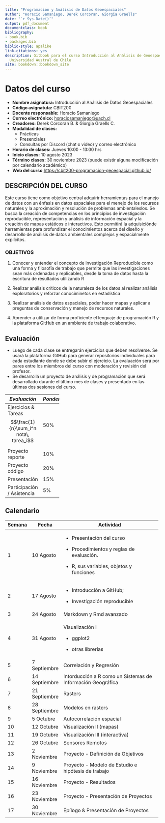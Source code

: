 ```yaml
---
title: "Programación y Análisis de Datos Geoespaciales"
author: "Horacio Samaniego, Derek Corcoran, Giorgia Graells"
date: "`r Sys.Date()`"
output: pdf_document
documentclass: book
bibliography:
- book.bib
- packages.bib
biblio-style: apalike
link-citations: yes
description: Gitbook para el curso Introducción al Análisis de Geoespaciales (CBIT200),
  Universidad Austral de Chile
site: bookdown::bookdown_site
---
```


# Datos del curso

-   **Nombre asignatura:** Introducción al Análisis de Datos Geoespaciales
-   **Código asignatuta:** CBIT200
-   **Docente responsable:** Horacio Samaniego
-   **Correo electrónico:** [horaciosamaniego\@uach.cl](mailto:horaciosamaniego@uach.cl){.email}
-   **Creadores:** Derek Corcoran B. & Giorgia Graells C.
-   **Modalidad de clases:**
    -   Prácticas
    -   Presenciales
    -   Consultas por Discord (chat o video) y correo electrónico
-   **Horario de clases:** Jueves 10:00 - 13:00 hrs
-   **Inicio clases:** 10 agosto 2023
-   **Término clases:** 30 noviembre 2023 (puede existir alguna modificación por calendario académico)
-   **Web del curso** [https://cbit200-programacion-geoespacial.github.io/](https://cbit200-programacion-geoespacial.github.io/)

## DESCRIPCIÓN DEL CURSO

Este curso tiene como objetivo central adquirir herramientas para el manejo de datos con un énfasis en datos espaciales para el menejo de los recursos naturales y la aproximación y resolución de problemas ambientaleslos. Se busca la creación de competencias en los principios de investigación reproducible, representación y análisis de información espacial y la creación de mapas estáticos e interactivos. Esto permitirá la adquisiciónde herramientas para profundizar el conocimientos acerca del diseño y desarrollo de análisis de datos ambientales complejos y espacialmente explícitos.

### OBJETIVOS

1.  Conocer y entender el concepto de Investigación Reproducible como una forma y filosofía de trabajo que permite que las investigaciones sean más ordenadas y replicables, desde la toma de datos hasta la escritura de resultados utilizando R

2.  Realizar análisis críticos de la naturaleza de los datos al realizar análisis exploratorios y reforzar conociminetos en estadística

3.  Realizar análisis de datos espaciales, poder hacer mapas y aplicar a preguntas de conservación y manejo de recursos naturales.

4.  Aprender a utilizar de forma proficiente el lenguaje de programación R y la plataforma GitHub en un ambiente de trabajo colaborativo.

## Evaluación

-   Luego de cada clase se entregarán ejercicios que deben resolverse. Se usará la plataforma GitHub para generar repositorios individuales para cada estudiante donde se debe subir el ejercicio. La evaluación será por pares entre los miembros del curso con moderación y revisión del profesor.
-   Se desarrollá un proyecto de análisis y de programación que será desarrollado durante el último mes de clases y presentado en las últimas dos sesiones del curso.

```{=html}
<style type="text/css">
  .calificaciones {width: 35%; left: 50%}
</style>
```
::: calificaciones
| *Evaluación*               | *Ponderación* |
|----------------------------|---------------|
| Ejercicios \& Tareas  $$\frac{1}{n}\sum_i^n nota\, tarea_i$$       | 50%           |
| Proyecto reporte           | 10%           |
| Proyecto código            | 20%           |
| Presentación               | 15%           |
| Participación / Asistencia | 5%            |
:::

## Calendario

+------------+---------------+-------------------------------------------------------------+
| Semana     | Fecha         | Actividad                                                   |
+============+===============+=============================================================+
| 1          | 10 Agosto     | -   Presentación del curso                                  |
|            |               |                                                             |
|            |               | -   Procedimientos y reglas de evaluación.                  |
|            |               |                                                             |
|            |               | -   R, sus variables, objetos y funciones                   |
+------------+---------------+-------------------------------------------------------------+
| 2          | 17 Agosto     | -   Introducción a GitHub;                                  |
|            |               |                                                             |
|            |               | -   Investigación reproducible                              |
+------------+---------------+-------------------------------------------------------------+
| 3          | 24 Agosto     | Markdown y Rmd avanzado                                     |
+------------+---------------+-------------------------------------------------------------+
| 4          | 31 Agosto     | Visualización I                                             |
|            |               |                                                             |
|            |               | -   ggplot2                                                 |
|            |               |                                                             |
|            |               | -   otras librerías                                         |
+------------+---------------+-------------------------------------------------------------+
| 5          | 7 Septiembre  | Correlación y Regresión                                     |
+------------+---------------+-------------------------------------------------------------+
| 6          | 14 Septiembre | Intorducción a R como un Sistemas de Información Geográfica |
+------------+---------------+-------------------------------------------------------------+
| 7          | 21 Septiembre | Rasters                                                     |
+------------+---------------+-------------------------------------------------------------+
| 8          | 28 Septiembre | Modelos en rasters                                          |
+------------+---------------+-------------------------------------------------------------+
| 9          | 5 Octubre     | Autocorrelación espacial                                    |
+------------+---------------+-------------------------------------------------------------+
| 10         | 12 Octubre    | Visualización II (mapas)                                    |
+------------+---------------+-------------------------------------------------------------+
| 11         | 19 Octubre    | Visualización III (interactiva)                             |
+------------+---------------+-------------------------------------------------------------+
| 12         | 26 Octubre    | Sensores Remotos                                            |
+------------+---------------+-------------------------------------------------------------+
| 13         | 2 Noviembre   | Proyecto - Definición de Objetivos                          |
+------------+---------------+-------------------------------------------------------------+
| 14         | 9 Noviembre   | Proyecto - Modelo de Estudio e hipótesis de trabajo         |
+------------+---------------+-------------------------------------------------------------+
| 15         | 16 Noviembre  | Proyecto - Resultados                                       |
+------------+---------------+-------------------------------------------------------------+
| 16         | 23 Noviembre  | Proyecto - Presentación de Proyectos                        |
+------------+---------------+-------------------------------------------------------------+
| 17         | 30 Noviembre  | Epílogo & Presentación de Proyectos                         |
+------------+---------------+-------------------------------------------------------------+
